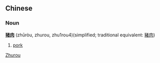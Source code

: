 ==Chinese==
===Noun===
'''[[猪]][[肉]]''' (zhūròu, zhurou, zhu1rou4)(simplified; traditional equivalent: [[豬肉]])

# [[pork]]
[[Category:Chinese nouns|Zhurou]]